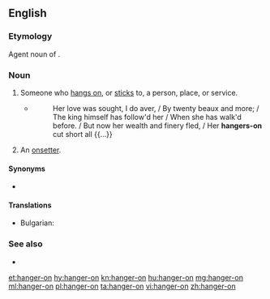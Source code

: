 ==English==

===Etymology===
Agent noun of {{m|en|hang on}}.

===Noun===
{{en-noun|hangers-on}}

# Someone who [[hang on|hangs on]], or [[stick]]s to, a person, place, or service.
#* {{w|Oliver Goldsmith}}
#*: Her love was sought, I do aver, / By twenty beaux and more; / The king himself has follow'd her / When she has walk'd before. / But now her wealth and finery fled, / Her '''hangers-on''' cut short all {{...}}
# {{lb|en|mining|historical}} An [[onsetter]].

====Synonyms====
* {{l|en|onhanger}}

====Translations====
{{trans-top|Someone who hangs on, or sticks}}
* Bulgarian: {{t+|bg|натрапник|m}}
{{trans-mid}}
{{trans-bottom}}

===See also===
* {{l|en|flunky}}

[[et:hanger-on]]
[[hy:hanger-on]]
[[kn:hanger-on]]
[[hu:hanger-on]]
[[mg:hanger-on]]
[[ml:hanger-on]]
[[pl:hanger-on]]
[[ta:hanger-on]]
[[vi:hanger-on]]
[[zh:hanger-on]]